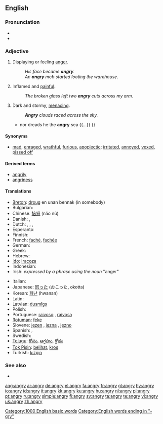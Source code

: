 ==English==

===Pronunciation===
* {{IPA|/ˈæŋgri/}}
* {{audio|en-us-angry.ogg|Audio (US)}}

===Adjective===
{{en-adj|angr|ier}}

# Displaying or feeling [[anger]].
#:''His face became '''angry'''.''
#:''An '''angry''' mob started looting the warehouse.''
# {{context|said about a wound or a rash}} Inflamed and [[painful]].
#:''The broken glass left two '''angry''' cuts across my arm.''
# {{figurative|said about the sky or the sea}} Dark and stormy, [[menacing]].
#:'''''Angry''' clouds raced across the sky.''
#*{{quote-book|1756|[[w:Christopher Smart|Christopher Smart]]|3=[http://books.google.com/books?id=fnpYmCFiZlcC The Book of the Epodes]|chapter=Ode II|by=[[w:Horace|Horace]]
|passage={{...}} nor dreads he the '''angry''' sea {{...}} }}

====Synonyms====
*{{sense|displaying anger}} [[mad]], [[enraged]], [[wrathful]], [[furious]], [[apoplectic]]; [[irritated]], [[annoyed]], [[vexed]], [[pissed off]]

====Derived terms====
*[[angrily]]
*[[angriness]]

====Translations====
{{trans-top|displaying anger}}
* [[Breton]]: [[droug]] en unan bennak (in somebody)
* Bulgarian: {{t+|bg|ядосан|m|sc=Cyrl}}
* Chinese: [[恼怒]] (nǎo nù)
* Danish: {{t-|da|vred}}, {{t-|da|sur}}
* Dutch: {{t+|nl|kwaad}}, {{t-|nl|kwade}}, {{t+|nl|boos}}, {{t-|nl|boze}}
* Esperanto: {{t-|eo|kolera|xs=Esperanto}}
* Finnish: {{t+|fi|vihainen}}
* French: [[faché]], [[fachée]]
* German: {{t-|de|ärgerlich}}
* Greek: {{t+|el|θυμωμένος|m|tr=thimoménos|sc=Grek}}
* Hebrew: {{he-translation|סר|sar}}
* [[Ido]]: [[iracoza]]
* Indonesian: {{t-|id|marah|xs=Indonesian}}
* Irish: ''expressed by a phrase using the noun'' {{t-|ga|fearg|f|xs=Irish}} "anger"
{{trans-mid}}
* Italian: {{t+|it|arrabbiato}}
* Japanese: [[怒る|怒った]] (おこった, okotta)
* Korean: [[화난]] (hwanan)
* Latin: {{t-|la|iratus}}
* Latvian: [[dusmīgs]]
* Polish: {{t+|pl|zły}}
* Portuguese: [[raivoso]] {{m}}, [[raivosa]] {{f}}
* [[Rotuman]]: [[feke]]
* Slovene: [[jezen]] {{m}}, [[jezna]] {{f}}, [[jezno]] {{n}}
* Spanish: {{t-|es|enojado}}, {{t-|es|enfadado}}
* Swedish: {{t+|sv|arg}}
* [[Telugu]]: [[కోపం]], [[ఆగ్రహం]], [[క్రోధం]]
* [[Tok Pisin]]: [[belihat]], [[kros]]
* Turkish: [[kızgın]]
{{trans-bottom}}

===See also===
* {{pedialite|Anger}}

[[Category:1000 English basic words]]
[[Category:English words ending in "-gry"]]

[[ang:angry]]
[[ar:angry]]
[[de:angry]]
[[el:angry]]
[[fa:angry]]
[[fr:angry]]
[[gl:angry]]
[[hy:angry]]
[[io:angry]]
[[id:angry]]
[[it:angry]]
[[kk:angry]]
[[ku:angry]]
[[hu:angry]]
[[nl:angry]]
[[pl:angry]]
[[pt:angry]]
[[ru:angry]]
[[simple:angry]]
[[fi:angry]]
[[sv:angry]]
[[ta:angry]]
[[te:angry]]
[[vi:angry]]
[[uk:angry]]
[[zh:angry]]